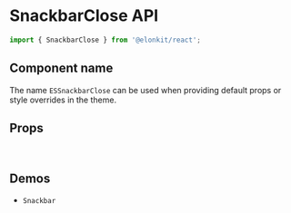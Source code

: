 
<Meta title="Components API/SnackbarClose" />

# SnackbarClose API

```js
import { SnackbarClose } from '@elonkit/react';
```

## Component name

The name `ESSnackbarClose` can be used when providing default props or style overrides in the theme.

## Props

<TableInterface name="SnackbarCloseProps" variant="props" />

<br />

## Demos

<ul>
  <li>
    <LinkTo kind="components-snackbar" story="demo">
      <code>Snackbar</code>
    </LinkTo>
  </li>
</ul>

